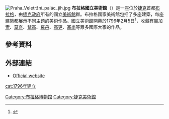 [[File:Praha_Veletržní_palác_jih.jpg|thumb]]
'''布拉格國立美術館'''（{{lang-cs|Národní galerie v Praze}}）是一座位於[[捷克|捷克]]首都[[布拉格|布拉格]]，由[[捷克政府|捷克政府]]所有的國立[[美術館|美術館]]群。布拉格國家美術館包括了多座建築，每座建築都展示不同主題的美術作品。國立美術館開幕於1796年2月5日<ref name="A brief history">{{cite web|title=A brief history|url=http://www.ngprague.cz/en/16/sekce/national-gallery-in-prague/|accessdate=28 October 2012|archive-url=https://web.archive.org/web/20131122235556/http://www.ngprague.cz/en/16/sekce/national-gallery-in-prague/|archive-date=2013-11-22|dead-url=yes}}</ref>，收藏有[[畢加索|畢加索]]、[[莫奈|莫奈]]、[[梵高|梵高]]、[[羅丹|羅丹]]、[[高更|高更]]、[[塞尚|塞尚]]等眾多國際大家的作品。

==參考資料==
{{Reflist}}

== 外部連結 ==
{{commons category|Národní galerie v Praze}}
* [http://www.ngprague.cz/en/ Official website] {{Wayback|url=http://www.ngprague.cz/en/ |date=20210315030201 }}

{{Authority control}}
[[Category:布拉格博物馆|Category:布拉格博物馆]]
[[Category:捷克美術館|Category:捷克美術館]]
[[cat:1796年建立|cat:1796年建立]]
{{museum-stub}}